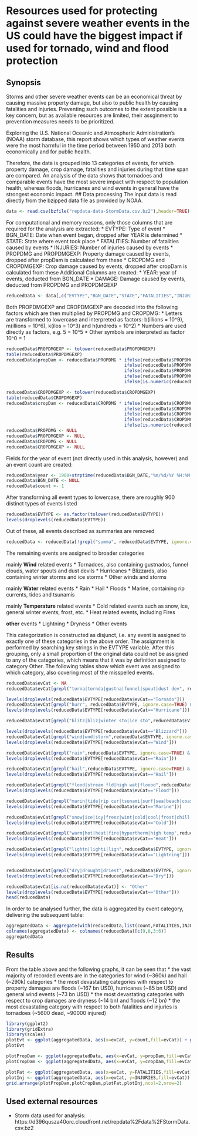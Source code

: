 # Resources used for protecting against severe weather events in the US could have the biggest impact if used for tornado, wind and flood protection

## Synopsis
Storms and other severe weather events can be an economical threat by causing massive property damage, but also to public health by causing fatalities and injuries. Preventing such outcomes to the extent possible is a key concern, but as available resources are limited, their assginment to prevention measures needs to be prioritized.

Exploring the U.S. National Oceanic and Atmospheric Administration's (NOAA) storm database, this report shows which types of weather events were the most harmful in the time period between 1950 and 2013 both economically and for public health.

Therefore, the data is grouped into 13 categories of events, for which property damage, crop damage, fatalities and injuries during that time span are compared. An analysis of the data shows that tornadoes and comparable events have the most severe impact with respect to population health, whereas floods, hurricanes and wind events in general have the strongest economic impact.
## Data processing
The input data is read directly from the bzipped data file as provided by NOAA.
```r
data <- read.csv(bzfile("repdata-data-StormData.csv.bz2"),header=TRUE)
```
For computational and memory reasons, only those columns that are required for the analysis are extracted:
* EVTYPE: Type of event
* BGN_DATE: Date when event began, dropped after YEAR is determined
* STATE: State where event took place
* FATALITIES: Number of fatalities caused by events
* INJURIES: Number of injuries caused by events
* PROPDMG and PROPDMGEXP: Property damage caused by events, dropped after propDam is calculated from these
* CROPDMG and CROPDMGEXP: Crop damage caused by events, dropped after cropDam is calculated from these
Additional Columns are created:
* YEAR: year of events, deducted from BGN_DATE
* DAMAGE: Damage caused by events, deducted from PROPDMG and PROPDMGEXP
```r
reducedData <- data[,c("EVTYPE","BGN_DATE","STATE","FATALITIES","INJURIES","PROPDMG","PROPDMGEXP","CROPDMG","CROPDMGEXP")]
```
Both PROPDMGEXP and CROPDMGEXP are decoded into the following factors which are then multiplied by PROPDMG and CROPDMG:
* Letters are transformed to lowercase and interpreted as factors: b(illions = 10^9), m(illions = 10^6), k(ilos = 10^3) and h(undreds = 10^2)
* Numbers are used directly as factors, e.g. 5 = 10^5
* Other symbols are interpreted as factor 10^0 = 1

```r
reducedData$PROPDMGEXP <- tolower(reducedData$PROPDMGEXP)
table(reducedData$PROPDMGEXP)
reducedData$propDam <- reducedData$PROPDMG * ifelse(reducedData$PROPDMGEXP=="b",10^9,
                                             ifelse(reducedData$PROPDMGEXP=="m",10^6,
                                             ifelse(reducedData$PROPDMGEXP=="k",10^3,
                                             ifelse(reducedData$PROPDMGEXP=="h",10^2,
                                             ifelse(is.numeric(reducedData$PROPDMGEXP),10^reducedData$PROPDMGEXP,1)))))

reducedData$CROPDMGEXP <- tolower(reducedData$CROPDMGEXP)
table(reducedData$CROPDMGEXP)
reducedData$cropDam <- reducedData$CROPDMG * ifelse(reducedData$CROPDMGEXP=="b",10^9,
                                             ifelse(reducedData$CROPDMGEXP=="m",10^6,
                                             ifelse(reducedData$CROPDMGEXP=="k",10^3,
                                             ifelse(reducedData$CROPDMGEXP=="h",10^2,
                                             ifelse(is.numeric(reducedData$CROPDMGEXP),10^reducedData$PROPDMGEXP,1)))))    
reducedData$PROPDMG <- NULL
reducedData$PROPDMGEXP <- NULL
reducedData$CROPDMG <- NULL
reducedData$CROPDMGEXP <- NULL
```
Fields for the year of event (not directly used in this analysis, however) and an event count are created:
```r
reducedData$year <- 1900+strptime(reducedData$BGN_DATE,"%m/%d/%Y %H:%M:%S")$year
reducedData$BGN_DATE <- NULL
reducedData$count <- 1
```
After transforming all event types to lowercase, there are roughly 900 distinct types of events listed
```r
reducedData$EVTYPE <- as.factor(tolower(reducedData$EVTYPE))
levels(droplevels(reducedData$EVTYPE))
```
Out of these, all events described as summaries are removed
```r
reducedData <- reducedData[!grepl("summa", reducedData$EVTYPE, ignore.case=TRUE),]
```
The remaining events are assigned to broader categories

mainly **Wind** related events
* Tornadoes, also containing gustnados, funnel clouds, water spouts and dust devils
* Hurricanes
* Blizzards, also containing winter storms and ice storms
* Other winds and storms  

mainly **Water** related events
* Rain
* Hail
* Floods
* Marine, containing rip currents, tides and tsunamis  

mainly **Temperature** related events
* Cold related events such as snow, ice, general winter events, frost, etc.
* Heat related events, including Fires  

**other** events
* Lightning
* Dryness
* Other events  

This categorization is constructed as disjunct, i.e. any event is assigned to exactly one of these categories in the above order. The assignment is performed by searching key strings in the EVTYPE variable. After this grouping, only a small proportion of the original data could not be assigned to any of the categories, which means that it was by definition assigned to category Other. The following tables show which event was assigned to which category, also covering most of the misspelled events.
```r
reducedData$evCat <- NA
reducedData$evCat[grepl("torna|tornda|gustna|funnel|spout|dust dev", reducedData$EVTYPE, ignore.case=TRUE) & is.na(reducedData$evCat)] <- "Tornado"

levels(droplevels(reducedData$EVTYPE[reducedData$evCat=="Tornado"]))
reducedData$evCat[grepl("hurr", reducedData$EVTYPE, ignore.case=TRUE) & is.na(reducedData$evCat)] <- "Hurricane"
levels(droplevels(reducedData$EVTYPE[reducedData$evCat=="Hurricane"]))

reducedData$evCat[grepl("blitz|bliz|winter sto|ice sto",reducedData$EVTYPE, ignore.case=TRUE) & is.na(reducedData$evCat)] <- "Blizzard"

levels(droplevels(reducedData$EVTYPE[reducedData$evCat=="Blizzard"]))
reducedData$evCat[grepl("wind|wnd|storm",reducedData$EVTYPE, ignore.case=TRUE) & is.na(reducedData$evCat)] <- "Wind"
levels(droplevels(reducedData$EVTYPE[reducedData$evCat=="Wind"]))

reducedData$evCat[grepl("rain",reducedData$EVTYPE, ignore.case=TRUE) & is.na(reducedData$evCat)] <- "Rain"
levels(droplevels(reducedData$EVTYPE[reducedData$evCat=="Rain"]))

reducedData$evCat[grepl("hail",reducedData$EVTYPE, ignore.case=TRUE) & is.na(reducedData$evCat)] <- "Hail"
levels(droplevels(reducedData$EVTYPE[reducedData$evCat=="Hail"]))

reducedData$evCat[grepl("flood|stream fld|high wat|floood",reducedData$EVTYPE, ignore.case=TRUE) & is.na(reducedData$evCat)] <- "Flood"
levels(droplevels(reducedData$EVTYPE[reducedData$evCat=="Flood"]))

reducedData$evCat[grepl("marin|tide|rip cur|tsunami|surf|sea|beach|coast",reducedData$EVTYPE, ignore.case=TRUE) & is.na(reducedData$evCat)] <- "Marine"
levels(droplevels(reducedData$EVTYPE[reducedData$evCat=="Marine"]))

reducedData$evCat[grepl("snow|ice|icy|freez|wint|cold|cool|frost|chill|hypotherm",reducedData$EVTYPE, ignore.case=TRUE) & is.na(reducedData$evCat)] <- "Cold"
levels(droplevels(reducedData$EVTYPE[reducedData$evCat=="Cold"]))

reducedData$evCat[grepl("warm|hot|heat|fire|hypertherm|high temp",reducedData$EVTYPE, ignore.case=TRUE) & is.na(reducedData$evCat)] <- "Heat"
levels(droplevels(reducedData$EVTYPE[reducedData$evCat=="Heat"]))

reducedData$evCat[grepl("lightn|lighti|lign",reducedData$EVTYPE, ignore.case=TRUE) & is.na(reducedData$evCat)] <- "Lightning"
levels(droplevels(reducedData$EVTYPE[reducedData$evCat=="Lightning"]))


reducedData$evCat[grepl("dry|drought|driest",reducedData$EVTYPE, ignore.case=TRUE) & is.na(reducedData$evCat)] <- "Dry"
levels(droplevels(reducedData$EVTYPE[reducedData$evCat=="Dry"]))

reducedData$evCat[is.na(reducedData$evCat)] <- "Other"
levels(droplevels(reducedData$EVTYPE[reducedData$evCat=="Other"]))
head(reducedData)
```
In order to be analysed further, the data is aggregated by event category, delivering the subsequent table:
```r
aggregatedData <- aggregate(with(reducedData,list(count,FATALITIES,INJURIES,propDam,cropDam)),with(reducedData,list(evCat)),sum)
colnames(aggregatedData) <- colnames(reducedData)[c(9,8,3:6)]
aggregatedData
```
## Results
From the table above and the following graphs, it can be seen that
* the vast majority of recorded events are in the categories for wind (~360k) and hail (~290k) categories
* the most devastating categories with respect to property damages are floods (~167 bn USD), hurricanes (~85 bn USD) and general wind events (~73 bn USD)
* the most devastating categories with respect to crop damages are dryness (~14 bn) and floods (~12 bn)
* the most devastating category with respect to both fatalities and injuries is tornadoes (~5600 dead, ~90000 injured)
```r
library(ggplot2)
library(gridExtra)
library(scales)
plotEvt <- ggplot(aggregatedData, aes(x=evCat, y=count,fill=evCat)) + geom_bar(stat="identity") + theme_bw() + guides(fill=FALSE) + labs(title="Recorded Events between 1950 and 2011", x = "Event category", y = "Events in 1'000s") + theme(axis.text.x=element_text(angle=0)) + coord_flip() + scale_y_continuous(labels=function(x) {x/10^3})
plotEvt

plotPropDam <- ggplot(aggregatedData, aes(x=evCat, y=propDam,fill=evCat)) + geom_bar(stat="identity") + theme_bw() + guides(fill=FALSE) + labs(title="Property damage in bn USD", x = "Event category", y = "") + theme(axis.text.x=element_text(angle=0)) + coord_flip() + scale_y_continuous(labels=function(x) {x/10^9})
plotCropDam <- ggplot(aggregatedData, aes(x=evCat, y=cropDam,fill=evCat)) + geom_bar(stat="identity") + theme_bw() + guides(fill=FALSE) + labs(title="Crop damage in bn USD", x = "Event category", y = "") + theme(axis.text.x=element_text(angle=0)) + coord_flip() + scale_y_continuous(labels=function(x) {x/10^9})

plotFat <- ggplot(aggregatedData, aes(x=evCat, y=FATALITIES,fill=evCat)) + geom_bar(stat="identity") + theme_bw() + guides(fill=FALSE) + labs(title="Fatalities", x = "Event category", y = "") + theme(axis.text.x=element_text(angle=0)) + coord_flip()
plotInj <- ggplot(aggregatedData, aes(x=evCat, y=INJURIES,fill=evCat)) + geom_bar(stat="identity") + theme_bw() + guides(fill=FALSE) + labs(title="Injuries", x = "Event category", y = "") + theme(axis.text.x=element_text(angle=0)) + coord_flip()
grid.arrange(plotPropDam,plotCropDam,plotFat,plotInj,ncol=2,nrow=2)
```
## Used external resources
* Storm data used for analysis: https://d396qusza40orc.cloudfront.net/repdata%2Fdata%2FStormData.csv.bz2







